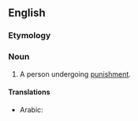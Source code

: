 ==English==

===Etymology===
{{suffix|en|punish|ee}}

===Noun===
{{en-noun}}

# A person undergoing [[punishment]].

====Translations====
{{trans-top|person}}
* Arabic: {{t|ar|مُعَاقَب}}
{{trans-mid}}
{{trans-bottom}}